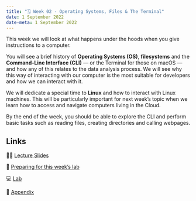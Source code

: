 ---
title: "🗓️ Week 02 - Operating Systems, Files & The Terminal"
date: 1 September 2022
date-meta: 1 September 2022
---

This week we will look at what happens under the hoods when you give instructions to a computer. 

You will see a brief history of **Operating Systems (OS)**, **filesystems** and the **Command-Line Interface (CLI)** — or the Terminal for those on macOS — and how any of this relates to the data analysis process. We will see why this way of interacting with our computer is the most suitable for developers and how we can interact with it.

We will dedicate a special time to **Linux** and how to interact with Linux machines. This will be particularly important for next week's topic when we learn how to access and navigate computers living in the Cloud.

By the end of the week, you should be able to explore the CLI and perform basic tasks such as reading files, creating directories and calling webpages.


## Links

👨‍🏫 [Lecture Slides](/weeks/week02/lecture.qmd)

📒 [Preparing for this week's lab](/weeks/week02/prep.qmd)

💻 [Lab](/weeks/week02/lab.qmd)

🔖 [Appendix](/weeks/week02/appendix.qmd)
